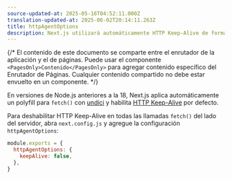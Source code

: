 ```yaml
---
source-updated-at: 2025-05-16T04:52:11.000Z
translation-updated-at: 2025-06-02T20:14:11.263Z
title: httpAgentOptions
description: Next.js utilizará automáticamente HTTP Keep-Alive de forma predeterminada. Aprenda aquí cómo deshabilitar HTTP Keep-Alive.
---
```


{/* El contenido de este documento se comparte entre el enrutador de la aplicación y el de páginas. Puede usar el componente `<PagesOnly>Contenido</PagesOnly>` para agregar contenido específico del Enrutador de Páginas. Cualquier contenido compartido no debe estar envuelto en un componente. */}

En versiones de Node.js anteriores a la 18, Next.js aplica automáticamente un polyfill para `fetch()` con [undici](/docs/architecture/supported-browsers#polyfills) y habilita [HTTP Keep-Alive](https://developer.mozilla.org/docs/Web/HTTP/Headers/Keep-Alive) por defecto.

Para deshabilitar HTTP Keep-Alive en todas las llamadas `fetch()` del lado del servidor, abra `next.config.js` y agregue la configuración `httpAgentOptions`:

```js filename="next.config.js"
module.exports = {
  httpAgentOptions: {
    keepAlive: false,
  },
}
```